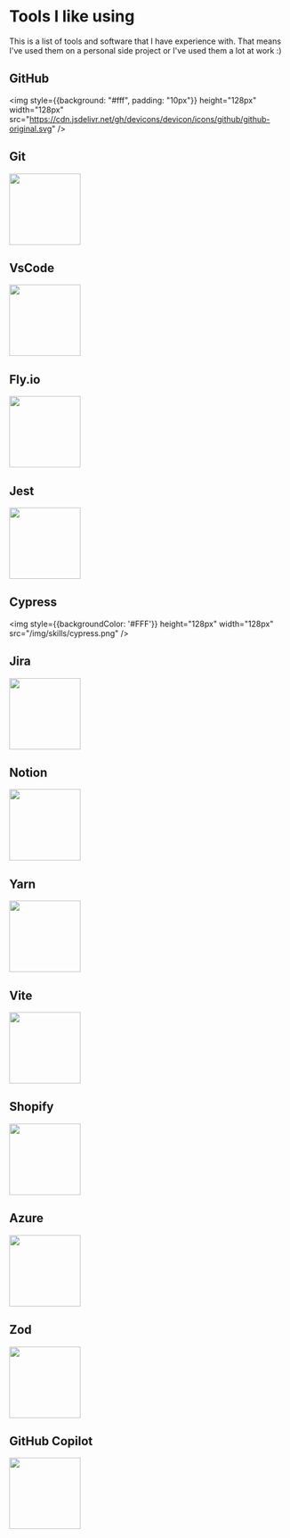 # Tools I like using
This is a list of tools and software that I have experience with. That means I've used them on a personal side project or I've used them a lot at work :)

<div style={{display: 'flex', gap: '100px'}}>

<skill>

## GitHub

<img style={{background: "#fff", padding: "10px"}}  height="128px" width="128px" src="https://cdn.jsdelivr.net/gh/devicons/devicon/icons/github/github-original.svg" />

</skill>

<skill>

## Git

<img height="128px" width="128px" src="https://cdn.jsdelivr.net/gh/devicons/devicon/icons/git/git-original.svg" />
</skill>
</div>

<div style={{display: 'flex', gap: '100px'}}>
<skill>

## VsCode

<img height="128px" width="128px" src="https://cdn.jsdelivr.net/gh/devicons/devicon/icons/vscode/vscode-original.svg" />

</skill>
<skill>

## Fly.io

<img height="128px" width="128px" src="/img/skills/flyio.svg" />
</skill>
</div>

<div style={{display: 'flex', gap: '100px'}}>
<skill>

## Jest

<img height="128px" width="128px" src="https://cdn.jsdelivr.net/gh/devicons/devicon/icons/jest/jest-plain.svg" />

</skill>
<skill>

## Cypress

<img style={{backgroundColor: '#FFF'}} height="128px" width="128px" src="/img/skills/cypress.png" />
</skill>
</div>

<div style={{display: 'flex', gap: '100px'}}>
<skill>

## Jira

<img height="128px" width="128px" src="https://cdn.jsdelivr.net/gh/devicons/devicon/icons/jira/jira-original.svg" />
</skill>

<skill>

## Notion

<img height="128px" width="128px" src="/img/skills/notion-logo.svg" />
</skill>
</div>

<div style={{display: 'flex', gap: '100px'}}>
<skill>

## Yarn

<img height="128px" width="128px" src="https://cdn.jsdelivr.net/gh/devicons/devicon/icons/yarn/yarn-original.svg" />
</skill>

<skill>

## Vite

<img height="128px" width="128px" src="/img/skills/viteLogo.svg" />
</skill>
</div>

<div style={{display: 'flex', gap: '100px'}}>
<skill>

## Shopify

<img height="128px" width="128px" src="/img/skills/shopifyLogo.svg" />
</skill>

<skill>

## Azure

<img height="128px" width="128px" src="https://cdn.jsdelivr.net/gh/devicons/devicon/icons/azure/azure-original.svg" />
</skill>
</div>

<div style={{display: 'flex', gap: '100px'}}>
<skill>

## Zod

<img height="128px" width="128px" src="/img/skills/zod.svg" />
</skill>

<skill>

## GitHub Copilot

<img height="128px" width="128px" src="/img/skills/copilot-logo.svg" />
</skill>
</div>
